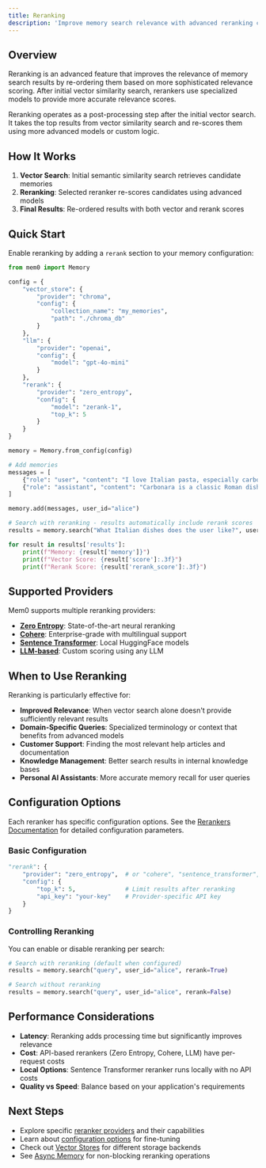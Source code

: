 ```yaml
---
title: Reranking
description: 'Improve memory search relevance with advanced reranking capabilities'
---
```


## Overview

Reranking is an advanced feature that improves the relevance of memory search results by re-ordering them based on more sophisticated relevance scoring. After initial vector similarity search, rerankers use specialized models to provide more accurate relevance scores.

<Note>
Reranking operates as a post-processing step after the initial vector search. It takes the top results from vector similarity search and re-scores them using more advanced models or custom logic.
</Note>

## How It Works

1. **Vector Search**: Initial semantic similarity search retrieves candidate memories
2. **Reranking**: Selected reranker re-scores candidates using advanced models  
3. **Final Results**: Re-ordered results with both vector and rerank scores

## Quick Start

Enable reranking by adding a `rerank` section to your memory configuration:

```python Python
from mem0 import Memory

config = {
    "vector_store": {
        "provider": "chroma",
        "config": {
            "collection_name": "my_memories",
            "path": "./chroma_db"
        }
    },
    "llm": {
        "provider": "openai", 
        "config": {
            "model": "gpt-4o-mini"
        }
    },
    "rerank": {
        "provider": "zero_entropy",
        "config": {
            "model": "zerank-1",
            "top_k": 5
        }
    }
}

memory = Memory.from_config(config)

# Add memories
messages = [
    {"role": "user", "content": "I love Italian pasta, especially carbonara"},
    {"role": "assistant", "content": "Carbonara is a classic Roman dish!"}
]

memory.add(messages, user_id="alice")

# Search with reranking - results automatically include rerank scores
results = memory.search("What Italian dishes does the user like?", user_id="alice")

for result in results['results']:
    print(f"Memory: {result['memory']}")
    print(f"Vector Score: {result['score']:.3f}")
    print(f"Rerank Score: {result['rerank_score']:.3f}")
```

## Supported Providers

Mem0 supports multiple reranking providers:

- **[Zero Entropy](../../components/rerankers/models/zero_entropy)**: State-of-the-art neural reranking
- **[Cohere](../../components/rerankers/models/cohere)**: Enterprise-grade with multilingual support
- **[Sentence Transformer](../../components/rerankers/models/sentence_transformer)**: Local HuggingFace models
- **[LLM-based](../../components/rerankers/models/llm)**: Custom scoring using any LLM

## When to Use Reranking

Reranking is particularly effective for:

- **Improved Relevance**: When vector search alone doesn't provide sufficiently relevant results
- **Domain-Specific Queries**: Specialized terminology or context that benefits from advanced models
- **Customer Support**: Finding the most relevant help articles and documentation
- **Knowledge Management**: Better search results in internal knowledge bases
- **Personal AI Assistants**: More accurate memory recall for user queries

## Configuration Options

Each reranker has specific configuration options. See the [Rerankers Documentation](../../components/rerankers/overview) for detailed configuration parameters.

### Basic Configuration

```python Python
"rerank": {
    "provider": "zero_entropy",  # or "cohere", "sentence_transformer", "llm"
    "config": {
        "top_k": 5,              # Limit results after reranking
        "api_key": "your-key"    # Provider-specific API key
    }
}
```

### Controlling Reranking

You can enable or disable reranking per search:

```python Python
# Search with reranking (default when configured)
results = memory.search("query", user_id="alice", rerank=True)

# Search without reranking
results = memory.search("query", user_id="alice", rerank=False)
```

## Performance Considerations

- **Latency**: Reranking adds processing time but significantly improves relevance
- **Cost**: API-based rerankers (Zero Entropy, Cohere, LLM) have per-request costs
- **Local Options**: Sentence Transformer reranker runs locally with no API costs
- **Quality vs Speed**: Balance based on your application's requirements

## Next Steps

- Explore specific [reranker providers](../../components/rerankers/overview) and their capabilities
- Learn about [configuration options](../../components/rerankers/config) for fine-tuning
- Check out [Vector Stores](../../components/vectordbs/overview) for different storage backends
- See [Async Memory](./async-memory) for non-blocking reranking operations
